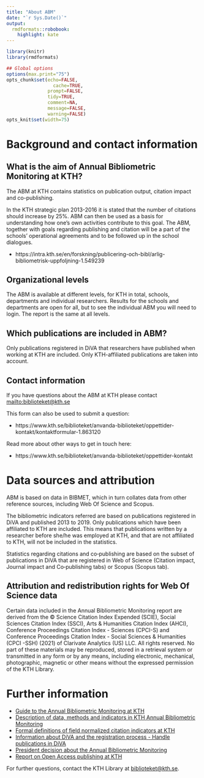 ```yaml
---
title: "About ABM"
date: "`r Sys.Date()`"
output:
  rmdformats::robobook:
    highlight: kate
---
```



```r
library(knitr)
library(rmdformats)

## Global options
options(max.print="75")
opts_chunk$set(echo=FALSE,
	             cache=TRUE,
               prompt=FALSE,
               tidy=TRUE,
               comment=NA,
               message=FALSE,
               warning=FALSE)
opts_knit$set(width=75)
```

# Background and contact information


## What is the aim of Annual Bibliometric Monitoring at KTH?

The ABM at KTH contains statistics on publication output, citation impact and co-publishing.

In the KTH strategic plan 2013-2016 it is stated that the number of citations should increase by 25%. ABM can then be used as a basis for understanding how one’s own activities contribute to this goal. The ABM, together with goals regarding publishing and citation will be a part of the schools’ operational agreements and to be followed up in the school dialogues.

- https://intra.kth.se/en/forskning/publicering-och-bibl/arlig-bibliometrisk-uppfoljning-1.549239

## Organizational levels

The ABM is available at different levels, for KTH in total, schools, departments and individual researchers. Results for the schools and departments are open for all, but to see the individual ABM you will need to login. The report is the same at all levels.

## Which publications are included in ABM?

Only publications registered in DiVA that researchers have published when working at KTH are included. Only KTH-affiliated publications are taken into account.

## Contact information

If you have questions about the ABM at KTH please contact <mailto:biblioteket@kth.se>

This form can also be used to submit a question:

- https://www.kth.se/biblioteket/anvanda-biblioteket/oppettider-kontakt/kontaktformular-1.863120

Read more about other ways to get in touch here:

- https://www.kth.se/biblioteket/anvanda-biblioteket/oppettider-kontakt

# Data sources and attribution

ABM is based on data in BIBMET, which in turn collates data from other reference sources, including Web Of Science and Scopus.

The bibliometric indicators referred are based on publications registered in DiVA and published 2013 to 2019. Only publications which have been affiliated to KTH are included. This means that publications written by a researcher before she/he was employed at KTH, and that are not affiliated to KTH, will not be included in the statistics.

Statistics regarding citations and co‑publishing are based on the subset of publications in DiVA that are registered in Web of Science (Citation impact, Journal impact and Co‑publishing tabs) or Scopus (Scopus tab).

## Attribution and redistribution rights for Web Of Science data

Certain data included in the Annual Bibliometric Monitoring report are derived from the © Science Citation Index Expended (SCIE), Social Sciences Citation Index (SSCI), Arts & Humanities Citation Index (AHCI), Conference Proceedings Citation Index - Sciences (CPCI-S) and Conference Proceedings Citation Index - Social Sciences & Humanities (CPCI -SSH) (2021) of Clarivate Analytics (US) LLC. All rights reserved. No part of these materials may be reproduced, stored in a retrieval system or transmitted in any form or by any means, including electronic, mechanical, photographic, magnetic or other means without the expressed permission of the KTH Library.


# Further information

- [Guide to the Annual Bibliometric Monitoring at KTH](ABM_guide.html){target="_blank"}
- [Description of data, methods and indicators in KTH Annual Bibliometric Monitoring](Description_data_and_methods_ABM.pdf){target="_blank"}
- [Formal definitions of field normalized citation indicators at KTH](Formal_definitions_field_normalized_citation.pdf){target="_blank"}
- [Information about DiVA and the registration process - Handle publications in DiVA](https://www.kth.se/en/biblioteket/publicera-analysera/hantera-publikationer){target="_blank"}
- [President decision about the Annual Bibliometric Monitoring](Beslut_ABM.html){target="_blank"}
- [Report on Open Access publishing at KTH](OARapport.pdf){target="_blank"}

For further questions, contact the KTH Library at [biblioteket@kth.se](mailto:biblioteket@kth.se).

